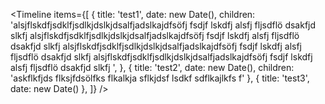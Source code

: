 
<Meta title="Timeline" component={Timeline} />

<Timeline
  items={[
    {
      title: 'test1',
      date: new Date(),
      children:
        'alsjflskdfjsdklfjsdlkjdslkjdsalfjadslkajdfsöfj fsdjf lskdfj alsfj fljsdflö dsakfjd slkfj alsjflskdfjsdklfjsdlkjdslkjdsalfjadslkajdfsöfj fsdjf lskdfj alsfj fljsdflö dsakfjd slkfj  alsjflskdfjsdklfjsdlkjdslkjdsalfjadslkajdfsöfj fsdjf lskdfj alsfj fljsdflö dsakfjd slkfj alsjflskdfjsdklfjsdlkjdslkjdsalfjadslkajdfsöfj fsdjf lskdfj alsfj fljsdflö dsakfjd slkfj  ',
    },
    { title: 'test2', date: new Date(), children: 'askflkfjds flksjfdsölfks flkalkja sflkjdsf lsdkf sdflkajlkfs f' },
    { title: 'test3', date: new Date() },
  ]}
/>
